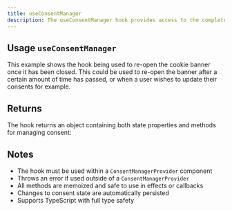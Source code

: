 ```yaml
---
title: useConsentManager
description: The useConsentManager hook provides access to the complete consent management API, allowing you to interact with and control the consent state throughout your application.
---
```


## Usage `useConsentManager`

This example shows the hook being used to re-open the cookie banner once it has been closed. This could be used to re-open the banner after a certain amount of time has passed, or when a user wishes to update their consents for example.

<UseConsentManagerExample/>

## Returns

The hook returns an object containing both state properties and methods for managing consent:

<AutoTypeTable path="node_modules/c15t/src/index.ts" name="PrivacyConsentState" />

## Notes

- The hook must be used within a `ConsentManagerProvider` component
- Throws an error if used outside of a `ConsentManagerProvider`
- All methods are memoized and safe to use in effects or callbacks
- Changes to consent state are automatically persisted
- Supports TypeScript with full type safety
